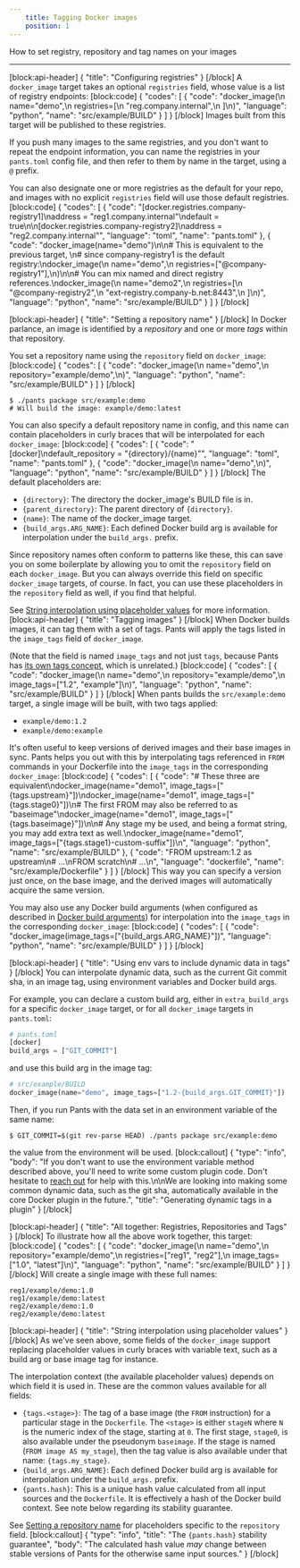 ```yaml
---
    title: Tagging Docker images
    position: 1
---
```


How to set registry, repository and tag names on your images

---

[block:api-header]
{
  "title": "Configuring registries"
}
[/block]
A `docker_image` target takes an optional `registries` field, whose value is a list of registry endpoints:
[block:code]
{
  "codes": [
    {
      "code": "docker_image(\n    name=\"demo\",\n    registries=[\n        \"reg.company.internal\",\n    ]\n)",
      "language": "python",
      "name": "src/example/BUILD"
    }
  ]
}
[/block]
Images built from this target will be published to these registries.

If you push many images to the same registries, and you don't want to repeat the endpoint information, you can name the registries in your `pants.toml` config file, and then refer to them by name in the target, using a `@` prefix.

You can also designate one or more registries as the default for your repo, and images with no explicit `registries` field will use those default registries.
[block:code]
{
  "codes": [
    {
      "code": "[docker.registries.company-registry1]\naddress = \"reg1.company.internal\"\ndefault = true\n\n[docker.registries.company-registry2]\naddress = \"reg2.company.internal\"",
      "language": "toml",
      "name": "pants.toml"
    },
    {
      "code": "docker_image(name=\"demo\")\n\n# This is equivalent to the previous target, \n# since company-registry1 is the default registry:\ndocker_image(\n    name=\"demo\",\n    registries=[\"@company-registry1\"],\n)\n\n# You can mix named and direct registry references.\ndocker_image(\n    name=\"demo2\",\n    registries=[\n        \"@company-registry2\",\n        \"ext-registry.company-b.net:8443\",\n    ]\n)",
      "language": "python",
      "name": "src/example/BUILD"
    }
  ]
}
[/block]

[block:api-header]
{
  "title": "Setting a repository name"
}
[/block]
In Docker parlance, an image is identified by a *repository* and one or more *tags* within that repository. 

You set a repository name using the `repository` field on `docker_image`:
[block:code]
{
  "codes": [
    {
      "code": "docker_image(\n    name=\"demo\",\n    repository=\"example/demo\",\n)",
      "language": "python",
      "name": "src/example/BUILD"
    }
  ]
}
[/block]
```shell
$ ./pants package src/example:demo
# Will build the image: example/demo:latest
```

You can also specify a default repository name in config, and this name can contain placeholders in curly braces that will be interpolated for each `docker_image`:
[block:code]
{
  "codes": [
    {
      "code": "[docker]\ndefault_repository = \"{directory}/{name}\"",
      "language": "toml",
      "name": "pants.toml"
    },
    {
      "code": "docker_image(\n    name=\"demo\",\n)",
      "language": "python",
      "name": "src/example/BUILD"
    }
  ]
}
[/block]
The default placeholders are:
- `{directory}`: The directory the docker_image's BUILD file is in.
- `{parent_directory}`: The parent directory of `{directory}`.
- `{name}`: The name of the docker_image target.
- `{build_args.ARG_NAME}`: Each defined Docker build arg is available for interpolation under the `build_args.` prefix.

Since repository names often conform to patterns like these, this can save you on some boilerplate by allowing you to omit the `repository` field on each `docker_image`. But you can always override this field on specific `docker_image` targets, of course. In fact, you can use these placeholders in the `repository` field as well, if you find that helpful.

See [String interpolation using placeholder values](doc:tagging-docker-images#string-interpolation-using-placeholder-values) for more information.
[block:api-header]
{
  "title": "Tagging images"
}
[/block]
When Docker builds images, it can tag them with a set of tags. Pants will apply the tags listed in the `image_tags` field of `docker_image`. 

(Note that the field is named `image_tags` and not just `tags`, because Pants has [its own tags concept](doc:reference-target#codetagscode), which is unrelated.)
[block:code]
{
  "codes": [
    {
      "code": "docker_image(\n    name=\"demo\",\n    repository=\"example/demo\",\n    image_tags=[\"1.2\", \"example\"]\n)",
      "language": "python",
      "name": "src/example/BUILD"
    }
  ]
}
[/block]
When pants builds the `src/example:demo` target, a single image will be built, with two tags applied:
- `example/demo:1.2`
- `example/demo:example`

It's often useful to keep versions of derived images and their base images in sync. Pants helps you out with this by interpolating tags referenced in `FROM` commands in your Dockerfile into the `image_tags` in the corresponding `docker_image`:
[block:code]
{
  "codes": [
    {
      "code": "# These three are equivalent\ndocker_image(name=\"demo1\", image_tags=[\"{tags.upstream}\"])\ndocker_image(name=\"demo1\", image_tags=[\"{tags.stage0}\"])\n# The first FROM may also be referred to as \"baseimage\"\ndocker_image(name=\"demo1\", image_tags=[\"{tags.baseimage}\"])\n\n# Any stage my be used, and being a format string, you may add extra text as well.\ndocker_image(name=\"demo1\", image_tags=[\"{tags.stage1}-custom-suffix\"])\n",
      "language": "python",
      "name": "src/example/BUILD"
    },
    {
      "code": "FROM upstream:1.2 as upstream\n# ...\nFROM scratch\n# ...\n",
      "language": "dockerfile",
      "name": "src/example/Dockerfile"
    }
  ]
}
[/block]
This way you can specify a version just once, on the base image, and the derived images will automatically acquire the same version. 

You may also use any Docker build arguments (when configured as described in [Docker build arguments](doc:docker#build-arguments)) for interpolation into the `image_tags` in the corresponding `docker_image`:
[block:code]
{
  "codes": [
    {
      "code": "docker_image(image_tags=[\"{build_args.ARG_NAME}\"])",
      "language": "python",
      "name": "src/example/BUILD"
    }
  ]
}
[/block]

[block:api-header]
{
  "title": "Using env vars to include dynamic data in tags"
}
[/block]
You can interpolate dynamic data, such as the current Git commit sha, in an image tag, using environment variables and Docker build args.

For example, you can declare a custom build arg, either in `extra_build_args` for a specific `docker_image` target, or for all `docker_image` targets in `pants.toml`:

```python
# pants.toml
[docker]
build_args = ["GIT_COMMIT"]
```

and use this build arg in the image tag:

```python
# src/example/BUILD
docker_image(name="demo", image_tags=["1.2-{build_args.GIT_COMMIT}"])
```

Then, if you run Pants with the data set in an environment variable of the same name:

```
$ GIT_COMMIT=$(git rev-parse HEAD) ./pants package src/example:demo
```

the value from the environment will be used. 
[block:callout]
{
  "type": "info",
  "body": "If you don't want to use the environment variable method described above, you'll need to write some custom plugin code. Don't hesitate to [reach out](doc:getting-help) for help with this.\n\nWe are looking into making some common dynamic data, such as the git sha, automatically available in the core Docker plugin in the future.",
  "title": "Generating dynamic tags in a plugin"
}
[/block]

[block:api-header]
{
  "title": "All together: Registries, Repositories and Tags"
}
[/block]
To illustrate how all the above work together, this target:
[block:code]
{
  "codes": [
    {
      "code": "docker_image(\n    name=\"demo\",\n    repository=\"example/demo\",\n    registries=[\"reg1\", \"reg2\"],\n    image_tags=[\"1.0\", \"latest\"]\n)",
      "language": "python",
      "name": "src/example/BUILD"
    }
  ]
}
[/block]
Will create a single image with these full names:

```
reg1/example/demo:1.0
reg1/example/demo:latest
reg2/example/demo:1.0
reg2/example/demo:latest
```
[block:api-header]
{
  "title": "String interpolation using placeholder values"
}
[/block]
As we've seen above, some fields of the `docker_image` support replacing placeholder values in curly braces with variable text, such as a build arg or base image tag for instance.

The interpolation context (the available placeholder values) depends on which field it is used in. These are the common values available for all fields:
- `{tags.<stage>}`: The tag of a base image (the `FROM` instruction) for a particular stage in the `Dockerfile`. The `<stage>` is either `stageN` where `N` is the numeric index of the stage, starting at `0`. The first stage, `stage0`, is also available under the pseudonym `baseimage`. If the stage is named (`FROM image AS my_stage`), then the tag value is also available under that name: `{tags.my_stage}`.
- `{build_args.ARG_NAME}`: Each defined Docker build arg is available for interpolation under the `build_args.` prefix.
- `{pants.hash}`: This is a unique hash value calculated from all input sources and the `Dockerfile`. It is effectively a hash of the Docker build context. See note below regarding its stability guarantee.

See [Setting a repository name](doc:tagging-docker-images#setting-a-repository-name) for placeholders specific to the `repository` field.
[block:callout]
{
  "type": "info",
  "title": "The `{pants.hash}` stability guarantee",
  "body": "The calculated hash value _may_ change between stable versions of Pants for the otherwise same input sources."
}
[/block]
